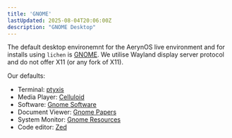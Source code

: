 ```yaml
---
title: 'GNOME'
lastUpdated: 2025-08-04T20:06:00Z
description: "GNOME Desktop"
---
```


The default desktop environemnt for the AerynOS live environment and for installs using `lichen` is [GNOME](https://www.gnome.org/). We utilise Wayland display server protocol and do not offer X11 (or any fork of X11).

Our defaults:

* Terminal: [ptyxis](https://gitlab.gnome.org/chergert/ptyxis)
* Media Player: [Celluloid](https://celluloid-player.github.io/)
* Software: [Gnome Software](https://apps.gnome.org/en/Software/)
* Document Viewer: [Gnome Papers](https://apps.gnome.org/en/Papers/)
* System Monitor: [Gnome Resources](https://apps.gnome.org/en/Resources/)
* Code editor: [Zed](https://zed.dev/)

